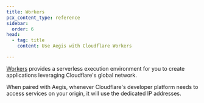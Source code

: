 ```yaml
---
title: Workers
pcx_content_type: reference
sidebar:
  order: 6
head:
  - tag: title
    content: Use Aegis with Cloudflare Workers

---
```


[Workers](/workers/) provides a serverless execution environment for you to create applications leveraging Cloudflare's global network.

When paired with Aegis, whenever Cloudflare's developer platform needs to access services on your origin, it will use the dedicated IP addresses.
